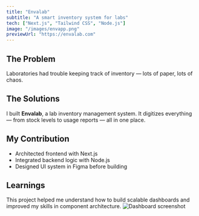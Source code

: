 ```yaml
---
title: "Envalab"
subtitle: "A smart inventory system for labs"
tech: ["Next.js", "Tailwind CSS", "Node.js"]
image: "/images/envapp.png"
previewUrl: "https://envalab.com"
---
```


## The Problem

Laboratories had trouble keeping track of inventory — lots of paper, lots of chaos.

## The Solutions

I built **Envalab**, a lab inventory management system. It digitizes everything — from stock levels to usage reports — all in one place.

## My Contribution

- Architected frontend with Next.js
- Integrated backend logic with Node.js
- Designed UI system in Figma before building

## Learnings

This project helped me understand how to build scalable dashboards and improved my skills in component architecture.
![Dashboard screenshot](/images/envapp.png)
